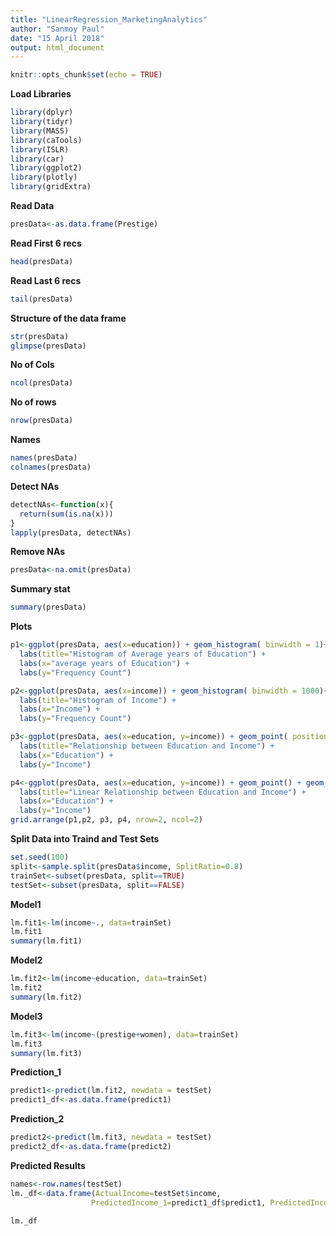 ```yaml
---
title: "LinearRegression_MarketingAnalytics"
author: "Sanmoy Paul"
date: "15 April 2018"
output: html_document
---
```


```r
knitr::opts_chunk$set(echo = TRUE)
```

**Load Libraries**
```r
library(dplyr)
library(tidyr)
library(MASS)
library(caTools)
library(ISLR)
library(car)
library(ggplot2)
library(plotly)
library(gridExtra)
``` 

**Read Data**
```r
presData<-as.data.frame(Prestige)
```   

**Read First 6 recs**
```r
head(presData)
```
**Read Last 6 recs**
```r
tail(presData)
```

**Structure of the data frame**
```r
str(presData)
glimpse(presData)
```

**No of Cols**
```r
ncol(presData)
```

**No of rows**
```r
nrow(presData)
```

**Names**
```r
names(presData)
colnames(presData)
```  

**Detect NAs**
```r
detectNAs<-function(x){
  return(sum(is.na(x)))
}
lapply(presData, detectNAs)
```  

**Remove NAs**
```r
presData<-na.omit(presData)
```  

**Summary stat**
```r
summary(presData)
```  

**Plots**
```r
p1<-ggplot(presData, aes(x=education)) + geom_histogram( binwidth = 1)+
  labs(title="Histogram of Average years of Education") +
  labs(x="average years of Education") +
  labs(y="Frequency Count")

p2<-ggplot(presData, aes(x=income)) + geom_histogram( binwidth = 1000)+
  labs(title="Histogram of Income") +
  labs(x="Income") +
  labs(y="Frequency Count")

p3<-ggplot(presData, aes(x=education, y=income)) + geom_point( position="jitter")+
  labs(title="Relationship between Education and Income") +
  labs(x="Education") +
  labs(y="Income")

p4<-ggplot(presData, aes(x=education, y=income)) + geom_point() + geom_smooth( method="lm", se=FALSE)+
  labs(title="Linear Relationship between Education and Income") +
  labs(x="Education") +
  labs(y="Income")
grid.arrange(p1,p2, p3, p4, nrow=2, ncol=2)
```

**Split Data into Traind and Test Sets**
```r
set.seed(100)
split<-sample.split(presData$income, SplitRatio=0.8)
trainSet<-subset(presData, split==TRUE)
testSet<-subset(presData, split==FALSE)  
```

**Model1**
```r
lm.fit1<-lm(income~., data=trainSet)
lm.fit1
summary(lm.fit1)
```

**Model2**
```r
lm.fit2<-lm(income~education, data=trainSet)
lm.fit2
summary(lm.fit2)
```

**Model3**
```r
lm.fit3<-lm(income~(prestige+women), data=trainSet)
lm.fit3
summary(lm.fit3)
```

**Prediction_1**
```r
predict1<-predict(lm.fit2, newdata = testSet)
predict1_df<-as.data.frame(predict1)
```

**Prediction_2**
```r
predict2<-predict(lm.fit3, newdata = testSet)
predict2_df<-as.data.frame(predict2)
```

**Predicted Results**
```r
names<-row.names(testSet)
lm._df<-data.frame(ActualIncome=testSet$income, 
                  PredictedIncome_1=predict1_df$predict1, PredictedIncome_2=predict2_df$predict2)

lm._df
```
